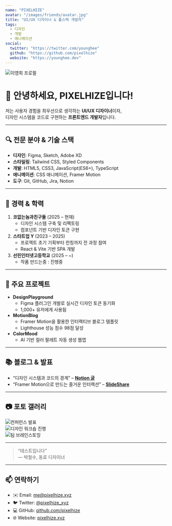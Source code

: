 ```yaml
---
name: "PIXELHIZE"
avatar: "/images/friends/avatar.jpg"
title: "UI/UX 디자이너 & 풀스택 개발자"
tags:
  - 디자인
  - 개발
  - 애니메이션
social:
  twitter: "https://twitter.com/younghee"
  github: "https://github.com/pixelhize"
  website: "https://younghee.dev"
---
```


![이영희 프로필](/images/friends/younghee-hero.jpg)

# 👋 안녕하세요, PIXELHIZE입니다!

저는 사용자 경험을 최우선으로 생각하는 **UI/UX 디자이너**이자,  
디자인 시스템을 코드로 구현하는 **프론트엔드 개발자**입니다.

---

## 🔍 전문 분야 & 기술 스택

- **디자인**: Figma, Sketch, Adobe XD  
- **스타일링**: Tailwind CSS, Styled Components  
- **개발**: HTML5, CSS3, JavaScript(ES6+), TypeScript  
- **애니메이션**: CSS 애니메이션, Framer Motion  
- **도구**: Git, GitHub, Jira, Notion

---

## 💼 경력 & 학력

1. **코없는놈과친구들** (2025 – 현재)  
   - 디자인 시스템 구축 및 리팩토링  
   - 컴포넌트 기반 디자인 토큰 구현  
2. **스타트업 Y** (2023 – 2025)  
   - 프로젝트 초기 기획부터 런칭까지 전 과정 참여  
   - React & Vite 기반 SPA 개발  
3. **선린인터넷고등학교** (2025 – ~)  
   - 작품 만드는중 : 진행중

---

## 🌟 주요 프로젝트

- **DesignPlayground**  
  - Figma 플러그인 개발로 실시간 디자인 토큰 동기화  
  - 1,000+ 유저에게 사용됨  
- **MotionBlog**  
  - Framer Motion을 활용한 인터랙티브 블로그 템플릿  
  - Lighthouse 성능 점수 98점 달성  
- **ColorMood**  
  - AI 기반 컬러 팔레트 자동 생성 웹앱

---

## 📚 블로그 & 발표

- “디자인 시스템과 코드의 경계” – **[Notion 글](https://notion.so/design-system)**  
- “Framer Motion으로 만드는 즐거운 인터랙션” – **[SlideShare](https://slideshare.net/motion-interaction)**

---

## 📷 포토 갤러리

![컨퍼런스 발표](/images/friends/younghee-1.jpg)  
![디자인 워크숍 진행](/images/friends/younghee-2.jpg)  
![팀 브레인스토밍](/images/friends/younghee-3.jpg)  

---

> “테스트입니다”  
> — 박철수, 동료 디자이너

---

## 📫 연락하기

- ✉️ Email: [me@pixelhize.xyz](mailto:me@pixelhize.xyz)  
- 🐦 Twitter: [@pixelhize_xyz](https://twitter.com/pixelhize_xyz)  
- 💻 GitHub: [github.com/pixelhize](https://github.com/pixelhize)  
- 🌐 Website: [pixelhize.xyz](https://pixelhize.xyz)  

